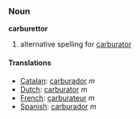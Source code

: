 === Noun ===

'''carburettor'''

#alternative spelling for [[carburator]]

====Translations====
*[[Catalan]]: [[carburador]] ''m''
*[[Dutch]]: [[carburator]] ''m''
*[[French]]: [[carburateur]] ''m''
*[[Spanish]]: [[carburador]] ''m''